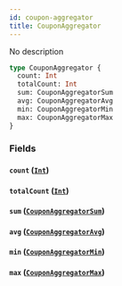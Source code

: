 ```yaml
---
id: coupon-aggregator
title: CouponAggregator
---
```


No description

```graphql
type CouponAggregator {
  count: Int
  totalCount: Int
  sum: CouponAggregatorSum
  avg: CouponAggregatorAvg
  min: CouponAggregatorMin
  max: CouponAggregatorMax
}
```

### Fields

#### `count` ([`Int`](/v1/scalars/int))

#### `totalCount` ([`Int`](/v1/scalars/int))

#### `sum` ([`CouponAggregatorSum`](/v1/objects/coupon-aggregator-sum))

#### `avg` ([`CouponAggregatorAvg`](/v1/objects/coupon-aggregator-avg))

#### `min` ([`CouponAggregatorMin`](/v1/objects/coupon-aggregator-min))

#### `max` ([`CouponAggregatorMax`](/v1/objects/coupon-aggregator-max))
